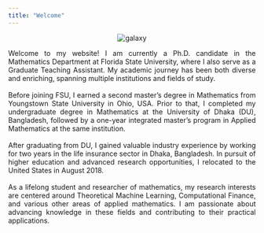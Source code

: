 ```yaml
---
title: "Welcome"
---
```

<p align="center">
    <img src="_assets/images/giphy.gif" alt="galaxy">
</p>

<div style="text-align: justify">
Welcome to my website! I am currently a Ph.D. candidate in the Mathematics Department at Florida State University, where I also serve as a Graduate Teaching Assistant. My academic journey has been both diverse and enriching, spanning multiple institutions and fields of study. <br>
<br>
Before joining FSU, I earned a second master’s degree in Mathematics from Youngstown State University in Ohio, USA. Prior to that, I completed my undergraduate degree in Mathematics at the University of Dhaka (DU), Bangladesh, followed by a one-year integrated master’s program in Applied Mathematics at the same institution.<br>
<br>
After graduating from DU, I gained valuable industry experience by working for two years in the life insurance sector in Dhaka, Bangladesh. In pursuit of higher education and advanced research opportunities, I relocated to the United States in August 2018.<br>
<br>
As a lifelong student and researcher of mathematics, my research interests are centered around Theoretical Machine Learning, Computational Finance, and various other areas of applied mathematics. I am passionate about advancing knowledge in these fields and contributing to their practical applications.

</div>